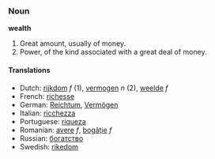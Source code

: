 ===Noun===
'''wealth'''

#Great amount, usually of money.
#Power, of the kind associated with a great deal of money.

====Translations====
*Dutch: [[rijkdom]] ''f'' (1), [[vermogen]] ''n'' (2), [[weelde]] ''f''
*French: [[richesse]]
*German: [[Reichtum]], [[Vermögen]]
*Italian: [[ricchezza]]
*Portuguese: [[riqueza]]
*Romanian: [[avere]] ''f'', [[bogăţie]] ''f''
*Russian: [[богатство]]
*Swedish: [[rikedom]]